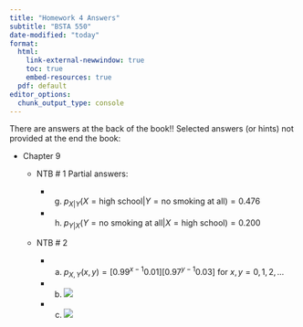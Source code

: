```yaml
---
title: "Homework 4 Answers"
subtitle: "BSTA 550"
date-modified: "today"
format: 
  html: 
    link-external-newwindow: true
    toc: true
    embed-resources: true
  pdf: default 
editor_options: 
  chunk_output_type: console
---
```


There are answers at the back of the book!! Selected answers (or hints) not provided at the end the book:

-   Chapter 9

    -   NTB \# 1 Partial answers:

        -   

            (g) $p_{X|Y}(X=\text{high school}| Y=\text{no smoking at all}) = 0.476$

        -   

            (h) $p_{Y|X}( Y=\text{no smoking at all}|X=\text{high school}) = 0.200$

    - NTB \# 2
    
        - (a) $p_{X,Y}(x,y) = [0.99^{x-1}0.01][0.97^{y-1}0.03]$ for $x,y = 0, 1, 2, ...$
        - (b) ![](./images/HW_04_NTB_2_B.png)
        
        - (c) ![](./images/HW_04_NTB_2_C.png)